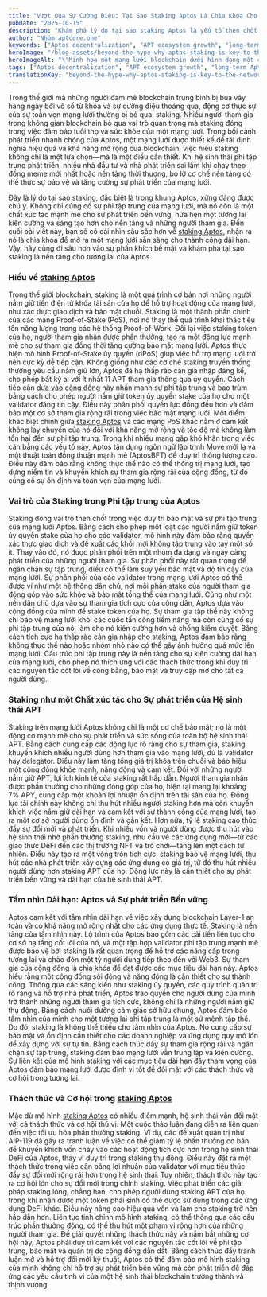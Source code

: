 ```yaml
---
title: "Vượt Qua Sự Cường Điệu: Tại Sao Staking Aptos Là Chìa Khóa Cho Sự Phi Tập Trung và Phát Triển Dài Hạn Của Mạng Lưới"
pubDate: "2025-10-15"
description: "Khám phá lý do tại sao staking Aptos là yếu tố then chốt cho sự phi tập trung và phát triển thực sự. Tìm hiểu vai trò quan trọng của nó trong tương lai của APT ngay bây giờ—đừng bỏ lỡ!"
author: "Nhóm aptcore.one"
keywords: ["Aptos decentralization", "APT ecosystem growth", "long-term Aptos vision", "staking importance"]
heroImage: "/blog-assets/beyond-the-hype-why-aptos-staking-is-key-to-the-network's-long-term-decentralization-and-growth.jpg"
heroImageAlt: "\"Minh họa một mạng lưới blockchain dưới hình dạng một cái cây. Thân cây được tạo thành từ các nút kết nối tượng trưng cho các khối dữ liệu, trong khi các nhánh vươn ra ngoài, đại diện cho các giao dịch khác nhau. Bên dưới bề mặt, các rễ cây hiện ra, được gắn nhãn 'staking,' biểu thị sự hỗ trợ và nền tảng cho mạng lưới. Nền là một gradient màu xanh dương và xanh lá, nhấn mạnh chủ đề kỹ thuật số.\""
tags: ["Aptos decentralization", "APT ecosystem growth", "long-term Aptos vision", "staking importance"]
translationKey: "beyond-the-hype-why-aptos-staking-is-key-to-the-networks-long-term-decentralization-and-growth"
---
```


Trong thế giới mà những người đam mê blockchain trung bình bị bủa vây hàng ngày bởi vô số từ khóa và sự cường điệu thoáng qua, động cơ thực sự của sự toàn vẹn mạng lưới thường bị bỏ qua: staking. Nhiều người tham gia trong không gian blockchain bỏ qua vai trò quan trọng mà staking đóng trong việc đảm bảo tuổi thọ và sức khỏe của một mạng lưới. Trong bối cảnh phát triển nhanh chóng của Aptos, một mạng lưới được thiết kế để tái định nghĩa hiệu quả và khả năng mở rộng của blockchain, việc hiểu staking không chỉ là một lựa chọn—mà là một điều cần thiết. Khi hệ sinh thái phi tập trung phát triển, nhiều nhà đầu tư và nhà phát triển sai lầm khi chạy theo đồng meme mới nhất hoặc nền tảng thời thượng, bỏ lỡ cơ chế nền tảng có thể thực sự bảo vệ và tăng cường sự phát triển của mạng lưới.

Đây là lý do tại sao staking, đặc biệt là trong khung Aptos, xứng đáng được chú ý. Không chỉ củng cố sự phi tập trung của mạng lưới, mà nó còn là một chất xúc tác mạnh mẽ cho sự phát triển bền vững, hứa hẹn một tương lai kiên cường và sáng tạo hơn cho nền tảng và những người tham gia. Đến cuối bài viết này, bạn sẽ có cái nhìn sâu sắc hơn về [staking Aptos](https://aptos.dev/en/network/blockchain/delegated-staking), nhận ra nó là chìa khóa để mở ra một mạng lưới sẵn sàng cho thành công dài hạn. Vậy, hãy cùng đi sâu hơn vào sự phấn khích bề mặt và khám phá tại sao staking là nền tảng cho tương lai của Aptos.

### Hiểu về [staking Aptos](https://aptos.dev/en/network/blockchain/delegated-staking)

Trong thế giới blockchain, staking là một quá trình cơ bản nơi những người nắm giữ tiền điện tử khóa tài sản của họ để hỗ trợ hoạt động của mạng lưới, như xác thực giao dịch và bảo mật chuỗi. Staking là một thành phần chính của các mạng Proof-of-Stake (PoS), nơi nó thay thế quá trình khai thác tiêu tốn năng lượng trong các hệ thống Proof-of-Work. Đổi lại việc staking token của họ, người tham gia nhận được phần thưởng, tạo ra một động lực mạnh mẽ cho sự tham gia đồng thời tăng cường bảo mật mạng lưới. Aptos thực hiện mô hình Proof-of-Stake ủy quyền (dPoS) giúp việc hỗ trợ mạng lưới trở nên cực kỳ dễ tiếp cận. Không giống như các cơ chế staking truyền thống thường yêu cầu nắm giữ lớn, Aptos đã hạ thấp rào cản gia nhập đáng kể, cho phép bất kỳ ai với ít nhất 11 APT tham gia thông qua ủy quyền. Cách tiếp cận [dựa vào cộng đồng](https://legacy.aptos.dev/community/aptos-style/) này nhấn mạnh sự phi tập trung và bao trùm bằng cách cho phép người nắm giữ token ủy quyền stake của họ cho một validator đáng tin cậy. Điều này phân phối quyền lực đồng đều hơn và đảm bảo một cơ sở tham gia rộng rãi trong việc bảo mật mạng lưới. Một điểm khác biệt chính giữa [staking Aptos](https://aptos.dev/en/network/blockchain/delegated-staking) và các mạng PoS khác nằm ở cam kết không lay chuyển của nó đối với khả năng mở rộng và tốc độ mà không làm tổn hại đến sự phi tập trung. Trong khi nhiều mạng gặp khó khăn trong việc cân bằng các yếu tố này, Aptos tận dụng ngôn ngữ lập trình Move mới lạ và một thuật toán đồng thuận mạnh mẽ (AptosBFT) để duy trì thông lượng cao. Điều này đảm bảo rằng không thực thể nào có thể thống trị mạng lưới, tạo dựng niềm tin và khuyến khích sự tham gia rộng rãi của cộng đồng, từ đó củng cố sự ổn định và toàn vẹn của mạng lưới.

### Vai trò của Staking trong Phi tập trung của Aptos

Staking đóng vai trò then chốt trong việc duy trì bảo mật và sự phi tập trung của mạng lưới Aptos. Bằng cách cho phép một loạt các người nắm giữ token ủy quyền stake của họ cho các validator, mô hình này đảm bảo rằng quyền xác thực giao dịch và đề xuất các khối mới không tập trung vào tay một số ít. Thay vào đó, nó được phân phối trên một nhóm đa dạng và ngày càng phát triển của những người tham gia. Sự phân phối này rất quan trọng để ngăn chặn sự tập trung, điều có thể làm suy yếu bảo mật và độ tin cậy của mạng lưới. Sự phân phối của các validator trong mạng lưới Aptos có thể được ví như một hệ thống dân chủ, nơi mỗi phần stake của người tham gia đóng góp vào sức khỏe và bảo mật tổng thể của mạng lưới. Cũng như một nền dân chủ dựa vào sự tham gia tích cực của công dân, Aptos dựa vào cộng đồng của mình để stake token của họ. Sự tham gia tập thể này không chỉ bảo vệ mạng lưới khỏi các cuộc tấn công tiềm năng mà còn củng cố sự phi tập trung của nó, làm cho nó kiên cường hơn và chống kiểm duyệt. Bằng cách tích cực hạ thấp rào cản gia nhập cho staking, Aptos đảm bảo rằng không thực thể nào hoặc nhóm nhỏ nào có thể gây ảnh hưởng quá mức lên mạng lưới. Cấu trúc phi tập trung này là nền tảng cho sự kiên cường dài hạn của mạng lưới, cho phép nó thích ứng với các thách thức trong khi duy trì các nguyên tắc cốt lõi về công bằng, bảo mật và truy cập mở cho tất cả người dùng.

### Staking như một Chất xúc tác cho Sự phát triển của Hệ sinh thái APT

Staking trên mạng lưới Aptos không chỉ là một cơ chế bảo mật; nó là một động cơ mạnh mẽ cho sự phát triển và sức sống của toàn bộ hệ sinh thái APT. Bằng cách cung cấp các động lực rõ ràng cho sự tham gia, staking khuyến khích nhiều người dùng hơn tham gia vào mạng lưới, dù là validator hay delegator. Điều này làm tăng tổng giá trị khóa trên chuỗi và báo hiệu một cộng đồng khỏe mạnh, năng động và cam kết. Đối với những người nắm giữ APT, lợi ích kinh tế của staking rất hấp dẫn. Người tham gia nhận được phần thưởng cho những đóng góp của họ, hiện tại mang lại khoảng 7% APY, cung cấp một khoản lợi nhuận ổn định trên tài sản của họ. Động lực tài chính này không chỉ thu hút nhiều người staking hơn mà còn khuyến khích việc nắm giữ dài hạn và cam kết với sự thành công của mạng lưới, tạo ra một cơ sở người dùng ổn định và gắn kết. Hơn nữa, tỷ lệ staking cao thúc đẩy sự đổi mới và phát triển. Khi nhiều vốn và người dùng được thu hút vào hệ sinh thái nhờ phần thưởng staking, nhu cầu về các ứng dụng mới—từ các giao thức DeFi đến các thị trường NFT và trò chơi—tăng lên một cách tự nhiên. Điều này tạo ra một vòng tròn tích cực: staking bảo vệ mạng lưới, thu hút các nhà phát triển xây dựng các ứng dụng có giá trị, từ đó thu hút nhiều người dùng hơn staking APT của họ. Động lực này là cần thiết cho sự phát triển bền vững và dài hạn của hệ sinh thái APT.

### Tầm nhìn Dài hạn: Aptos và Sự phát triển Bền vững

Aptos cam kết với tầm nhìn dài hạn về việc xây dựng blockchain Layer-1 an toàn và có khả năng mở rộng nhất cho các ứng dụng thực tế. Staking là nền tảng của tầm nhìn này. Lộ trình của Aptos bao gồm các cải tiến liên tục cho cơ sở hạ tầng cốt lõi của nó, và một tập hợp validator phi tập trung mạnh mẽ được bảo vệ bởi staking là rất quan trọng để hỗ trợ các nâng cấp trong tương lai và chào đón một tỷ người dùng tiếp theo đến với Web3. Sự tham gia của cộng đồng là chìa khóa để đạt được các mục tiêu dài hạn này. Aptos hiểu rằng một cộng đồng sôi động và năng động là cần thiết cho sự thành công. Thông qua các sáng kiến như staking ủy quyền, các quy trình quản trị rõ ràng và hỗ trợ nhà phát triển, Aptos trao quyền cho người dùng của mình trở thành những người tham gia tích cực, không chỉ là những người nắm giữ thụ động. Bằng cách nuôi dưỡng cảm giác sở hữu chung, Aptos đảm bảo tầm nhìn của mình cho một tương lai phi tập trung là một sứ mệnh tập thể. Do đó, staking là không thể thiếu cho tầm nhìn của Aptos. Nó cung cấp sự bảo mật và ổn định cần thiết cho các doanh nghiệp và ứng dụng quy mô lớn để xây dựng với sự tự tin. Bằng cách thúc đẩy sự tham gia rộng rãi và ngăn chặn sự tập trung, staking đảm bảo mạng lưới vẫn trung lập và kiên cường. Sự liên kết của mô hình staking với các mục tiêu dài hạn đầy tham vọng của Aptos đảm bảo mạng lưới được định vị tốt để đối mặt với các thách thức và cơ hội trong tương lai.

### Thách thức và Cơ hội trong [staking Aptos](https://aptos.dev/en/network/blockchain/delegated-staking)

Mặc dù mô hình [staking Aptos](https://aptos.dev/en/network/blockchain/delegated-staking) có nhiều điểm mạnh, hệ sinh thái vẫn đối mặt với cả thách thức và cơ hội thú vị. Một cuộc thảo luận đang diễn ra liên quan đến việc tối ưu hóa phần thưởng staking. Ví dụ, các đề xuất quản trị như AIP-119 đã gây ra tranh luận về việc có thể giảm tỷ lệ phần thưởng cơ bản để khuyến khích vốn chảy vào các hoạt động tích cực hơn trong hệ sinh thái DeFi của Aptos, thay vì duy trì trong staking thụ động. Điều này đặt ra một thách thức trong việc cân bằng lợi nhuận của validator với mục tiêu thúc đẩy sự đổi mới rộng rãi hơn trong hệ sinh thái. Tuy nhiên, thách thức này tạo ra cơ hội lớn cho sự đổi mới trong chính staking. Việc phát triển các giải pháp staking lỏng, chẳng hạn, cho phép người dùng staking APT của họ trong khi nhận được một token phái sinh có thể được sử dụng trong các ứng dụng DeFi khác. Điều này nâng cao hiệu quả vốn và làm cho staking trở nên hấp dẫn hơn. Liên tục tinh chỉnh mô hình staking, có thể thông qua các cấu trúc phần thưởng động, có thể thu hút một phạm vi rộng hơn của những người tham gia. Để giải quyết những thách thức này và nắm bắt những cơ hội này, Aptos phải duy trì cam kết với các nguyên tắc cốt lõi về phi tập trung, bảo mật và quản trị do cộng đồng dẫn dắt. Bằng cách thúc đẩy tranh luận mở và hỗ trợ đổi mới kỹ thuật, Aptos có thể đảm bảo mô hình staking của mình không chỉ hỗ trợ sự phát triển bền vững mà còn phát triển để đáp ứng các yêu cầu tinh vi của một hệ sinh thái blockchain trưởng thành và thịnh vượng.